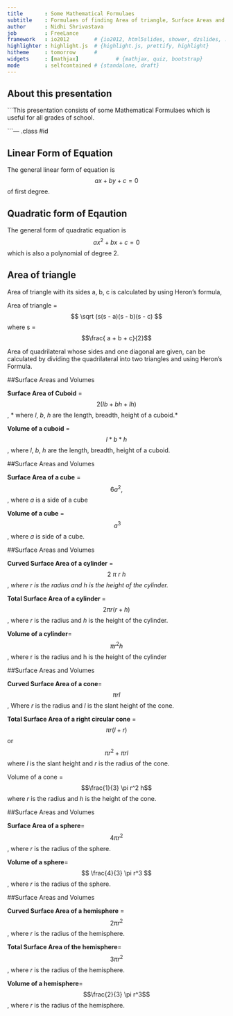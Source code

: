 ```yaml
---
title       : Some Mathematical Formulaes
subtitle    : Formulaes of finding Area of triangle, Surface Areas and Volumes of Cuboid, Cube, Sphere, Hemisphere, Cylinder and Cone
author      : Nidhi Shrivastava
job         : FreeLance
framework   : io2012        # {io2012, html5slides, shower, dzslides, ...}
highlighter : highlight.js  # {highlight.js, prettify, highlight}
hitheme     : tomorrow      # 
widgets     : [mathjax]            # {mathjax, quiz, bootstrap}
mode        : selfcontained # {standalone, draft}
---
```


## About this presentation

```This presentation consists of some Mathematical Formulaes which is useful for all grades of school.

```--- .class #id 

## Linear Form of Equation

The general linear form of equation is $$ax+by+c=0$$ of first degree.

## Quadratic form of Eqaution

The general form of quadratic equation is $$ ax^2+bx+c=0 $$ which is also a polynomial of degree 2.

## Area of triangle

Area of triangle with its sides a, b, c is calculated by using Heron's formula,

Area of triangle =    $$ \sqrt (s(s - a)(s - b)(s - c) $$ where 
                       s = $$\frac{ a + b + c}{2}$$
                       
Area of quadrilateral whose sides and one diagonal are given, can be calculated by dividing the quadrilateral into two triangles and using Heron's Formula.

##Surface Areas and Volumes

**Surface Area of Cuboid** =    $$ 2(lb + bh + lh) $$ , * where $l$, $b$, $h$ are the length, breadth, height of a cuboid.*


**Volume of a cuboid** = $$ l*b*h $$ , where $l$, $b$, $h$ are the length, breadth, height of a cuboid.

##Surface Areas and Volumes

**Surface Area of a cube** = $$ 6  a^2, $$,  where $a$ is a side of a cube 


**Volume of a cube** = $$\ a ^ 3 $$, where $a$ is side of a cube.

##Surface Areas and Volumes

**Curved Surface Area of a cylinder** =$$ 2\ \pi\ r\ h $$,  *where $r$ is the radius and $h$ is the height of the cylinder.* 


**Total Surface Area of a cylinder **= $$ 2 \pi r (r+h) $$, where $r$ is the radius and $h$ is the height of the cylinder.

**Volume of a cylinder**= $$\pi r^2 h$$, where r is the radius and h is the height of the cylinder

##Surface Areas and Volumes

**Curved Surface Area of a cone**=$$\pi r l$$, Where $r$ is the radius and $l$ is the slant height of the cone.

**Total Surface Area of a right circular cone** = $$\pi r (l+r)$$ or $$\pi r^2 + \pi r l $$ where $l$ is the slant height and $r$ is the radius of the cone.

Volume of a cone =$$\frac{1}{3} \pi r^2 h$$ where $r$ is the radius and $h$ is the height of the cone.


##Surface Areas and Volumes

**Surface Area of a sphere**= $$ 4 \pi r^2$$, where $r$ is the radius of the sphere.

**Volume of a sphere**=$$ \frac{4}{3} \pi r^3 $$, where $r$ is the radius of the sphere.


##Surface Areas and Volumes


**Curved Surface Area of a hemisphere** = $$2 \pi r^2$$, where $r$ is the radius of the hemisphere.

**Total Surface Area of the hemisphere**=$$ 3 \pi r^2$$, where $r$ is the radius of the hemisphere.

**Volume of a hemisphere**=$$\frac{2}{3} \pi r^3$$, where $r$ is the radius of the hemisphere.




